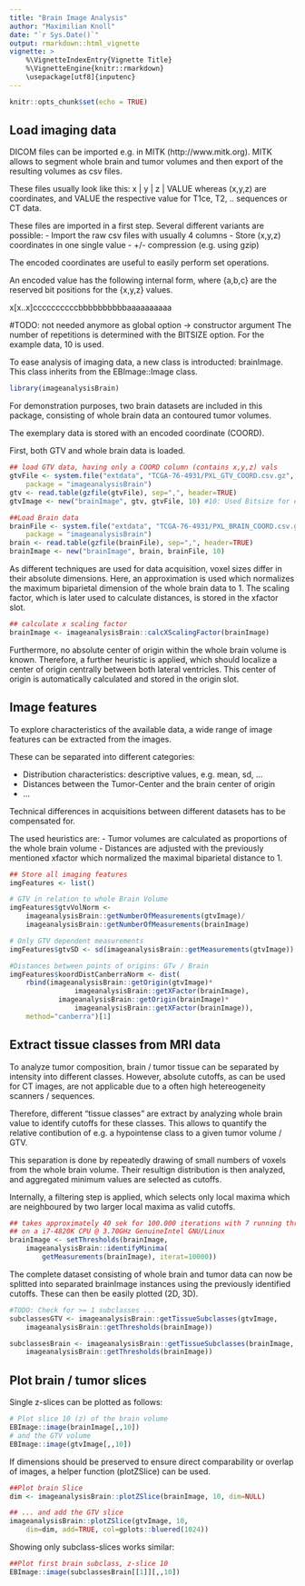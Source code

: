 ```yaml
---
title: "Brain Image Analysis"
author: "Maximilian Knoll"
date: "`r Sys.Date()`"
output: rmarkdown::html_vignette
vignette: >
    %\VignetteIndexEntry{Vignette Title}
    %\VignetteEngine{knitr::rmarkdown}
    \usepackage[utf8]{inputenc} 
---
```


```r
knitr::opts_chunk$set(echo = TRUE)
```

## Load imaging data 

DICOM files can be imported e.g. in MITK (http://www.mitk.org). MITK allows to 
segment whole brain and tumor volumes and then export of the resulting volumes 
as csv files.

These files usually look like this:
x | y | z | VALUE 
whereas (x,y,z) are coordinates, and VALUE the respective
value for T1ce, T2, .. sequences or CT data.

These files are imported in a first step. Several different variants are
possible:
- Import the raw csv files with usually 4 columns
- Store (x,y,z) coordinates in one single value
- +/- compression (e.g. using gzip)

The encoded coordinates are useful to easily perform set operations. 

An encoded value has the following internal form, where {a,b,c} are the 
reserved bit positions for the {x,y,z} values.

x[x..x]ccccccccccbbbbbbbbbbaaaaaaaaaa

#TODO: not needed anymore as global option -> constructor argument
The number of repetitions is determined with the BITSIZE option. For the 
example data, 10 is used. 

To ease analysis of imaging data, a new class is introducted: brainImage.
This class inherits from the EBImage::Image class.

```r
library(imageanalysisBrain)
```

For demonstration purposes, two brain datasets are included in this package,
consisting of whole brain data an contoured tumor volumes.

The exemplary data is stored with an encoded coordinate (COORD). 

First, both GTV and whole brain data is loaded.

```r
## load GTV data, having only a COORD column (contains x,y,z) vals
gtvFile <- system.file("extdata", "TCGA-76-4931/PXL_GTV_COORD.csv.gz", 
    package = "imageanalysisBrain")
gtv <- read.table(gzfile(gtvFile), sep=",", header=TRUE)
gtvImage <- new("brainImage", gtv, gtvFile, 10) #10: Used Bitsize for encoding

##Load Brain data
brainFile <- system.file("extdata", "TCGA-76-4931/PXL_BRAIN_COORD.csv.gz", 
    package = "imageanalysisBrain")
brain <- read.table(gzfile(brainFile), sep=",", header=TRUE)
brainImage <- new("brainImage", brain, brainFile, 10) 
```

As different techniques are used for data acquisition, voxel sizes differ 
in their absolute dimensions. Here, an approximation is used which normalizes
the maximum biparietal dimension of the whole brain data to 1. 
The scaling factor, which is later used to calculate distances, is stored 
in the xfactor slot.

```r
## calculate x scaling factor 
brainImage <- imageanalysisBrain::calcXScalingFactor(brainImage)
```

Furthermore, no absolute center of origin within the whole brain volume is 
known. Therefore, a further heuristic is applied, which should localize
a center of origin centrally between both lateral ventricles.
This center of origin is automatically calculated and stored in the 
origin slot.


## Image features 

To explore characteristics of the available data, a wide range of image 
features can be extracted from the images.

These can be separated into different categories:

- Distribution characteristics: descriptive values, e.g. mean, sd, ...
- Distances between the Tumor-Center and the brain center
    of origin 
- ...

Technical differences in acquisitions between different datasets has to be 
compensated for. 

The used heuristics are: 
- Tumor volumes are calculated as proportions of the whole brain volume
- Distances are adjusted with the previously mentioned xfactor which
    normalized the maximal biparietal distance to 1.

```r
## Store all imaging features
imgFeatures <- list()

# GTV in relation to whole Brain Volume
imgFeatures$gtvVolNorm <- 
    imageanalysisBrain::getNumberOfMeasurements(gtvImage)/
    imageanalysisBrain::getNumberOfMeasurements(brainImage)

# Only GTV dependent measurements
imgFeatures$gtvSD <- sd(imageanalysisBrain::getMeasurements(gtvImage))

#Distances between points of origins: GTv / Brain
imgFeatures$koordDistCanberraNorm <- dist(
    rbind(imageanalysisBrain::getOrigin(gtvImage)*
                imageanalysisBrain::getXFactor(brainImage), 
            imageanalysisBrain::getOrigin(brainImage)*
                imageanalysisBrain::getXFactor(brainImage)),
    method="canberra")[1]
```


## Extract tissue classes from MRI data

To analyze tumor composition, brain / tumor tissue can be separated 
by intensity into different classes. However, absolute cutoffs,
as can be used for CT images, are not applicable due to a often 
high hetereogeneity scanners / sequences. 

Therefore, different "tissue classes" are extract by analyzing whole 
brain value to identify cutoffs for these classes.
This allows to quantify the relative contibution of e.g. a hypointense 
class to a given tumor volume / GTV. 

This separation is done by repeatedly drawing of small numbers of voxels
from the whole brain volume. Their resultign distribution is then 
analyzed, and aggregated minimum values are selected as cutoffs. 

Internally, a filtering step is applied, which selects only local 
maxima which are neighboured by two larger local maxima as valid 
cutoffs.

```r
## takes approximately 40 sek for 100.000 iterations with 7 running threads
## on a i7-4820K CPU @ 3.70GHz GenuineIntel GNU/Linux
brainImage <- setThresholds(brainImage,
    imageanalysisBrain::identifyMinima(
        getMeasurements(brainImage), iterat=10000))
```

The complete dataset consisting of whole brain and tumor data can 
now be splitted into separated brainImage instances using the previously 
identified cutoffs.
These can then be easily plotted (2D, 3D).

```r
#TODO: Check for >= 1 subclasses ... 
subclassesGTV <- imageanalysisBrain::getTissueSubclasses(gtvImage, 
    imageanalysisBrain::getThresholds(brainImage))

subclassesBrain <- imageanalysisBrain::getTissueSubclasses(brainImage, 
    imageanalysisBrain::getThresholds(brainImage))
```
## Plot brain / tumor slices

Single z-slices can be plotted as follows:

```r
# Plot slice 10 (z) of the brain volume
EBImage::image(brainImage[,,10])
# and the GTV volume
EBImage::image(gtvImage[,,10])
```

If dimensions should be preserved to ensure direct comparability 
or overlap of images, a helper function (plotZSlice) can be used.

```r
##Plot brain Slice
dim <- imageanalysisBrain::plotZSlice(brainImage, 10, dim=NULL) 

## ... and add the GTV slice 
imageanalysisBrain::plotZSlice(gtvImage, 10, 
    dim=dim, add=TRUE, col=gplots::bluered(1024)) 
```

Showing only subclass-slices works similar:

```r
##Plot first brain subclass, z-slice 10
EBImage::image(subclassesBrain[[1]][,,10])
```

